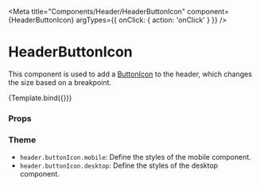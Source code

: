 
<Meta
  title="Components/Header/HeaderButtonIcon"
  component={HeaderButtonIcon}
  argTypes={{ onClick: { action: 'onClick' } }}
/>

# HeaderButtonIcon

This component is used to add a [ButtonIcon](/docs/components-button-buttonicon--default-story) to the header, which changes the size based on a breakpoint.


<Canvas>
  <Story
    name="Default"
    args={{ icon: 'ArrowBack' }}
    argTypes={{
      icon: {
        options: ['ArrowBack', 'Close'],
        mapping: {
          ArrowBack: IconArrowBack,
          Close: IconClose,
        },
        control: { type: 'select' },
      },
    }}
  >
    {Template.bind({})}
  </Story>
</Canvas>

### Props

<ArgsTable story="Default" />

### Theme

- `header.buttonIcon.mobile`: Define the styles of the mobile component.
- `header.buttonIcon.desktop`: Define the styles of the desktop component.
